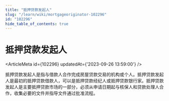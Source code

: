 ```yaml
---
title: "抵押贷款发起人"
slug: "/learn/wiki/mortgageoriginator-102296"
id: "102296"
hide_table_of_contents: true
---
```



# 抵押贷款发起人

<ArticleMeta id={102296} updatedAt={'2023-09-26 13:59:00'} />
<div className='border-solid border-b border-t-0 my-4 border-[var(--ifm-color-gray-300)]' />

抵押贷款发起人是指与借款人合作完成房屋贷款交易的机构或个人。抵押贷款发起人是最初的抵押贷款借款人，可以是抵押贷款经纪人或抵押贷款银行家。抵押贷款发起人是主要抵押贷款市场的一部分，必须从申请日期起与核保人和贷款处理人合作，收集必要的文件并指导文件通过批准流程。
